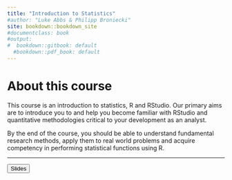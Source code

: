 ```yaml
---
title: "Introduction to Statistics"
#author: "Luke Abbs & Philipp Broniecki"
site: bookdown::bookdown_site
#documentclass: book
#output:
#  bookdown::gitbook: default
  #bookdown::pdf_book: default
---
```


# About this course {-}

This course is an introduction to statistics, R and RStudio. Our primary aims are to introduce you to and help you become familiar with RStudio and quantitative methodologies critical to your development as an analyst.

By the end of the course, you should be able to understand fundamental research methods, apply them to real world problems and acquire competency in performing statistical functions using R.


----

<div class="container btn-container">
  <button type = "button" class = "btn btn-lg btn-primary" onclick="window.open('https://github.com/esrc-blg/stats101/raw/master/admin/slides.pdf');">Slides</button>
</div>
